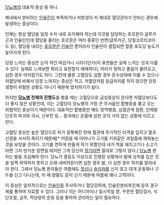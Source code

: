 [[당뇨병]]의 대표적 증상 중 하나.

체내에서 분비하는 [[인슐린]]이 부족하거나 저항성이 커 제대로 혈당관리가 안되는 경우에 발생하는 증상이다.

인체는 항상 혈당을 일정 수치 내로 유지해야 하는데 이것을 담당하는 호르몬이 글루카곤과 인슐린인데 혈당을 올리는 호르몬은 여러 종류인 반면(글루카곤, 당질코르티코이드 등), 혈당을 내리는 [[호르몬]]은 [[인슐린]] 뿐이라서 인슐린이 결핍되면 혈중 포도당 농도가 높아지게 된다.

당장 느끼는 증상은 눈이 약간 따갑거나 시리다던가(이 표현들은 실제 느끼는 것과 다를 수 있다. 실제로 느껴보면 뭐라고 표현할지 애매하다), 머리가 띵하고 졸음이 몰려오고, 심한 경우 어지럽기도 하다. 그런데 물론 고혈당도 심할 경우 혼수상태에 이를 수 있으나 저혈당에 비해서 당장 느껴지는 증상은 적고, 저혈당처럼 응급처치를 하지 않으면 당장 생명이 위험한 상황도 아니기 때문에 방치하기가 쉽다.

하지만 '''[[당뇨병]] 전체의 진행도'''를 봤을 때는 고혈당으로 급성증상이 온다면 저혈당보다도 더 좋지 않은 상황인데, 이는 고혈당이 당뇨병의 가장 큰 무서움인 합병증을 몰고 오는 위협적인 증상이기 때문이다. 대표적인 합병증만 해도 망막병증, 심혈관계 질환, 인체말단조직 파괴와 괴사, 신부전 등... 종국에는 온몸에 성한 곳이 거의 없는 상황에 이르고 만다.

고혈당 증상은 높은 혈당으로 피가 걸쭉해진 탓에 혈관에 주기적인 타격을 입히고 말초신경을 서서히 죽이기 때문에[* 어렸을 때 어머니가 고기를 키위같은 과일즙에 재워놓는 것을 보았을 것이다. 고기를 연하게 만들게 하기 위함인데 내가 먹을 돼지고기나 소고기라면 그저 반가운 장면일 테지만 그게 당신의 [[장기]]라면 절대로 그렇지 않다.] [[당뇨병]] 환자는 발을 조심해야 한다. 당뇨가 중등도 이상으로 진행된 상황에서 발에 상처를 입은 것을 일찍 파악하지 못하고 오래 내버려둔다면 심한 경우 발, 더 심한 경우 하지를 잘라내야 한다. 그래서 당뇨병 환자들은 여름에도 [[쪼리]]나 [[슬리퍼]]를 신지 않고 대개 운동화나 구두를 신고 다니는데, 이 때 양말도 같이 신기 때문에 여름에 꽤나 고역이다. 

이 증상은 일차적으로는 [[인슐린]]을 주사하거나 혈당강하제, 인슐린분비촉진제 등의 경구제를 통하여 치료할 수 있다. 그러나 이는 어디까지나 일시적일 뿐, 꾸준한 혈당검사, 식단조절, 금주, 적당량의 운동 등을 통하여 관리하는 일이 필요하다.

